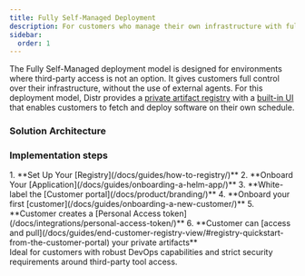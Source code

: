 ```yaml
---
title: Fully Self-Managed Deployment
description: For customers who manage their own infrastructure with full control and minimal vendor access
sidebar:
  order: 1
---
```



The Fully Self-Managed deployment model is designed for environments where third-party access is not an option. It gives customers full control over their infrastructure, without the use of external agents. For this deployment model, Distr provides a [private artifact registry](/docs/product/registry/) with a [built-in UI](/docs/product/registry/#artifact-registry-ui) that enables customers to fetch and deploy software on their own schedule.

### Solution Architecture

<ThemeImage
  lightSrc="/src/assets/docs/use-cases/fully-self-managed/fully-self-managed-light.png"
  darkSrc="/src/assets/docs/use-cases/fully-self-managed/fully-self-managed-dark.png"
  alt="Fully-Self-Managed diagram"
/>

### Implementation steps

<Steps>
  1. **Set Up Your [Registry](/docs/guides/how-to-registry/)** 2. **Onboard Your
  [Application](/docs/guides/onboarding-a-helm-app/)** 3. **White-label the
  [Customer portal](/docs/product/branding/)** 4. **Onboard your first
  [customer](/docs/guides/onboarding-a-new-customer/)** 5. **Customer creates a
  [Personal Access token](/docs/integrations/personal-access-token/)** 6.
  **Customer can [access and
  pull](/docs/guides/end-customer-registry-view/#registry-quickstart-from-the-customer-portal)
  your private artifacts**
</Steps>

<Aside type="tip">
  Ideal for customers with robust DevOps capabilities and strict security
  requirements around third-party tool access.
</Aside>
